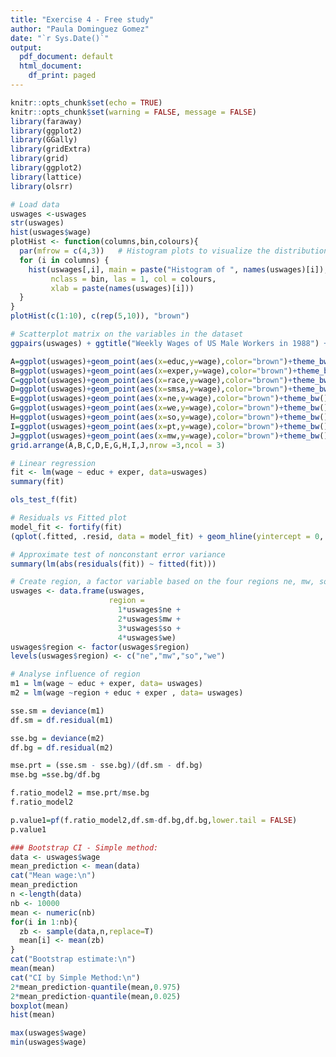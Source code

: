 ```yaml
---
title: "Exercise 4 - Free study"
author: "Paula Dominguez Gomez"
date: "`r Sys.Date()`"
output:
  pdf_document: default
  html_document:
    df_print: paged
---
```


```r
knitr::opts_chunk$set(echo = TRUE)
knitr::opts_chunk$set(warning = FALSE, message = FALSE) 
library(faraway)
library(ggplot2)
library(GGally)
library(gridExtra)
library(grid)
library(ggplot2)
library(lattice)
library(olsrr)
```

```r
# Load data
uswages <-uswages
str(uswages)
hist(uswages$wage)
plotHist <- function(columns,bin,colours){
  par(mfrow = c(4,3))   # Histogram plots to visualize the distribution of the variables
  for (i in columns) {
    hist(uswages[,i], main = paste("Histogram of ", names(uswages)[i]),
         nclass = bin, las = 1, col = colours, 
         xlab = paste(names(uswages)[i]))
  }
}
plotHist(c(1:10), c(rep(5,10)), "brown")
```

```r
# Scatterplot matrix on the variables in the dataset
ggpairs(uswages) + ggtitle("Weekly Wages of US Male Workers in 1988") + theme(plot.title = element_text(hjust = 0.5))
```

```r
A=ggplot(uswages)+geom_point(aes(x=educ,y=wage),color="brown")+theme_bw()+xlab("Years of Education")+ylab("Weekly Wages")+theme(panel.grid = element_blank())
B=ggplot(uswages)+geom_point(aes(x=exper,y=wage),color="brown")+theme_bw()+xlab("Years of Experience")+ylab("Weekly Wages")+theme(panel.grid = element_blank())
C=ggplot(uswages)+geom_point(aes(x=race,y=wage),color="brown")+theme_bw()+xlab("Race")+ylab("Weekly Wages")+theme(panel.grid = element_blank())
D=ggplot(uswages)+geom_point(aes(x=smsa,y=wage),color="brown")+theme_bw()+xlab("Standard Metropolitan Area")+ylab("Weekly Wages")+theme(panel.grid = element_blank())
E=ggplot(uswages)+geom_point(aes(x=ne,y=wage),color="brown")+theme_bw()+xlab("North East")+ylab("Weekly Wages")+theme(panel.grid = element_blank())
G=ggplot(uswages)+geom_point(aes(x=we,y=wage),color="brown")+theme_bw()+xlab("West")+ylab("Weekly Wages")+theme(panel.grid = element_blank())
H=ggplot(uswages)+geom_point(aes(x=so,y=wage),color="brown")+theme_bw()+xlab("South")+ylab("Weekly Wages")+theme(panel.grid = element_blank())
I=ggplot(uswages)+geom_point(aes(x=pt,y=wage),color="brown")+theme_bw()+xlab("Part Time/Not")+ylab("Weekly Wages")+theme(panel.grid = element_blank())
J=ggplot(uswages)+geom_point(aes(x=mw,y=wage),color="brown")+theme_bw()+xlab("Midwest")+ylab("Weekly Wages")+theme(panel.grid = element_blank())
grid.arrange(A,B,C,D,E,G,H,I,J,nrow =3,ncol = 3)
```

```r
# Linear regression
fit <- lm(wage ~ educ + exper, data=uswages)
summary(fit)
```

```r
ols_test_f(fit)
```

```r
# Residuals vs Fitted plot
model_fit <- fortify(fit)
(qplot(.fitted, .resid, data = model_fit) + geom_hline(yintercept = 0, linetype = "dashed") + labs(title = "Residuals vs Fitted", x = "Fitted", y = "Residuals") + geom_smooth(color = "red", se = F))
```

```r
# Approximate test of nonconstant error variance
summary(lm(abs(residuals(fit)) ~ fitted(fit)))
```

```r
# Create region, a factor variable based on the four regions ne, mw, so, we
uswages <- data.frame(uswages,
                      region =
                        1*uswages$ne +
                        2*uswages$mw +
                        3*uswages$so +
                        4*uswages$we)
uswages$region <- factor(uswages$region)
levels(uswages$region) <- c("ne","mw","so","we")

# Analyse influence of region
m1 = lm(wage ~ educ + exper, data= uswages)
m2 = lm(wage ~region + educ + exper , data= uswages)

sse.sm = deviance(m1)
df.sm = df.residual(m1)

sse.bg = deviance(m2)
df.bg = df.residual(m2)

mse.prt = (sse.sm - sse.bg)/(df.sm - df.bg)
mse.bg =sse.bg/df.bg

f.ratio_model2 = mse.prt/mse.bg
f.ratio_model2

p.value1=pf(f.ratio_model2,df.sm-df.bg,df.bg,lower.tail = FALSE)
p.value1
```

```r
### Bootstrap CI - Simple method:
data <- uswages$wage
mean_prediction <- mean(data)
cat("Mean wage:\n")
mean_prediction
n <-length(data)
nb <- 10000
mean <- numeric(nb)
for(i in 1:nb){ 
  zb <- sample(data,n,replace=T)
  mean[i] <- mean(zb)
}
cat("Bootstrap estimate:\n")
mean(mean)
cat("CI by Simple Method:\n")
2*mean_prediction-quantile(mean,0.975)
2*mean_prediction-quantile(mean,0.025)
boxplot(mean)
hist(mean)
```

```r
max(uswages$wage)
min(uswages$wage)
```


